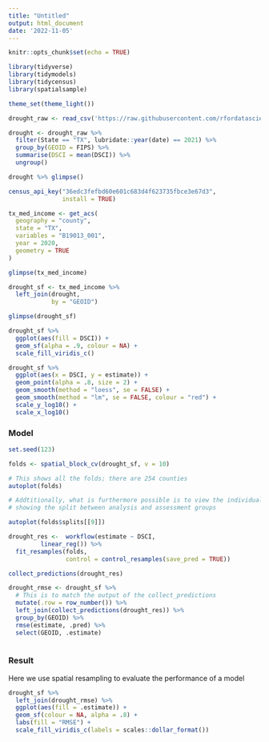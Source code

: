 ```yaml
---
title: "Untitled"
output: html_document
date: '2022-11-05'
---
```


```r
knitr::opts_chunk$set(echo = TRUE)

library(tidyverse)
library(tidymodels)
library(tidycensus)
library(spatialsample)

theme_set(theme_light())
```

```r

drought_raw <- read_csv('https://raw.githubusercontent.com/rfordatascience/tidytuesday/master/data/2022/2022-06-14/drought-fips.csv')

drought <- drought_raw %>%
  filter(State == "TX", lubridate::year(date) == 2021) %>%
  group_by(GEOID = FIPS) %>%
  summarise(DSCI = mean(DSCI)) %>%
  ungroup()
```

```r
drought %>% glimpse()

census_api_key("36edc3fefbd60e601c683d4f623735fbce3e67d3", 
               install = TRUE)
```


```r
tx_med_income <- get_acs(
  geography = "county", 
  state = "TX", 
  variables = "B19013_001", 
  year = 2020, 
  geometry = TRUE
)
```

```r
glimpse(tx_med_income)
```

```r
drought_sf <- tx_med_income %>% 
  left_join(drought, 
            by = "GEOID")

glimpse(drought_sf)
```

```r
drought_sf %>%
  ggplot(aes(fill = DSCI)) + 
  geom_sf(alpha = .9, colour = NA) +
  scale_fill_viridis_c()
```

```r
drought_sf %>% 
  ggplot(aes(x = DSCI, y = estimate)) + 
  geom_point(alpha = .8, size = 2) + 
  geom_smooth(method = "loess", se = FALSE) + 
  geom_smooth(method = "lm", se = FALSE, colour = "red") + 
  scale_y_log10() + 
  scale_x_log10()
```

### Model 

```r
set.seed(123)

folds <- spatial_block_cv(drought_sf, v = 10)

```

```r
# This shows all the folds; there are 254 counties 
autoplot(folds)

# Addtitionally, what is furthermore possible is to view the individual counties in each fold, 
# showing the split between analysis and assessment groups

autoplot(folds$splits[[9]])
```

```r
drought_res <-  workflow(estimate ~ DSCI, 
         linear_reg()) %>% 
  fit_resamples(folds, 
                control = control_resamples(save_pred = TRUE))

collect_predictions(drought_res)
```

```r
drought_rmse <- drought_sf %>% 
  # This is to match the output of the collect_predictions
  mutate(.row = row_number()) %>% 
  left_join(collect_predictions(drought_res)) %>% 
  group_by(GEOID) %>% 
  rmse(estimate, .pred) %>% 
  select(GEOID, .estimate)
  
```
### Result 

Here we use spatial resampling to evaluate the performance of a model


```r
drought_sf %>% 
  left_join(drought_rmse) %>% 
  ggplot(aes(fill = .estimate)) + 
  geom_sf(colour = NA, alpha = .8) + 
  labs(fill = "RMSE") + 
  scale_fill_viridis_c(labels = scales::dollar_format())
```


